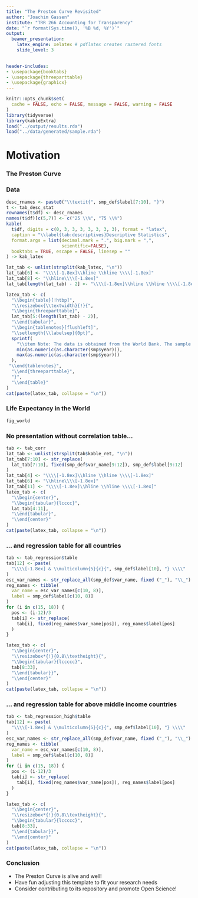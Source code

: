 ```yaml
---
title: "The Preston Curve Revisited"
author: "Joachim Gassen"
institute: "TRR 266 Accounting for Transparency"
date: "`r format(Sys.time(), '%B %d, %Y')`"
output: 
  beamer_presentation: 
    latex_engine: xelatex # pdflatex creates rastered fonts
    slide_level: 3

        
header-includes:
- \usepackage{booktabs} 
- \usepackage{threeparttable}
- \usepackage{graphicx}
---
```


```r
knitr::opts_chunk$set(
  cache = FALSE, echo = FALSE, message = FALSE, warning = FALSE
)
library(tidyverse)
library(kableExtra)
load("../output/results.rda")
load("../data/generated/sample.rda")
```


# Motivation

### The Preston Curve

\begin{center}
\includegraphics[width=0.8\textwidth]{../media/preston_1975_p235.png} \\
Preston (1975, p. 235)
\end{center}


### Data

```r
desc_rnames <- paste0("\\textit{", smp_def$label[7:10], "}")
t <- tab_desc_stat
rownames(t$df) <- desc_rnames
names(t$df)[c(5,7)] <- c("25 \\%", "75 \\%")
kable(
  t$df, digits = c(0, 3, 3, 3, 3, 3, 3, 3), format = "latex",
  caption = "\\label{tab:descriptives}Descriptive Statistics",
  format.args = list(decimal.mark = ".", big.mark = ",", 
                     scientific=FALSE),
  booktabs = TRUE, escape = FALSE, linesep = ""
) -> kab_latex

lat_tab <- unlist(strsplit(kab_latex, "\n"))
lat_tab[6] <- "\\\\[-1.8ex]\\hline \\hline \\\\[-1.8ex]"
lat_tab[8] <- "\\hline\\\\[-1.8ex]"
lat_tab[length(lat_tab) - 2] <- "\\\\[-1.8ex]\\hline \\hline \\\\[-1.8ex]"

latex_tab <- c(
  "\\begin{table}[!htbp]",  
  "\\resizebox{\\textwidth}{!}{",
  "\\begin{threeparttable}",
  lat_tab[5:(length(lat_tab) - 2)],
  "\\end{tabular}",
  "\\begin{tablenotes}[flushleft]",
  "\\setlength{\\labelsep}{0pt}",
  sprintf(
    "\\item Note: The data is obtained from the World Bank. The sample covers %d countries and the period %d to %d. \\textit{National Income per captia} values are in constant 2010 thousand U.S. dollars.", length(unique(smp$country)),
    min(as.numeric(as.character(smp$year))), 
    max(as.numeric(as.character(smp$year)))
  ),
 "\\end{tablenotes}",
  "\\end{threeparttable}",
  "}",
  "\\end{table}"
)
cat(paste(latex_tab, collapse = "\n"))  
```

### Life Expectancy in the World 

```r
fig_world
```

### No presentation without correlation table...

``` r
tab <- tab_corr
lat_tab <- unlist(strsplit(tab$kable_ret, "\n"))
lat_tab[7:10] <- str_replace(
  lat_tab[7:10], fixed(smp_def$var_name[9:12]), smp_def$label[9:12]
)
lat_tab[4] <- "\\\\[-1.8ex]\\hline \\hline \\\\[-1.8ex]"
lat_tab[6] <- "\\hline\\\\[-1.8ex]"
lat_tab[11] <- "\\\\[-1.8ex]\\hline \\hline \\\\[-1.8ex]"
latex_tab <- c(
  "\\begin{center}",
  "\\begin{tabular}{lcccc}",
  lat_tab[4:11],
  "\\end{tabular}",
  "\\end{center}"
)
cat(paste(latex_tab, collapse = "\n"))
```

### ... and regression table for all countries

``` r
tab <- tab_regression$table
tab[12] <- paste(
  "\\\\[-1.8ex] & \\multicolumn{5}{c}{", smp_def$label[10], "} \\\\"
)
esc_var_names <- str_replace_all(smp_def$var_name, fixed ("_"), "\\_")
reg_names <- tibble(
  var_name = esc_var_names[c(10, 8)],
  label = smp_def$label[c(10, 8)]
)
for (i in c(15, 18)) {
  pos <- (i-12)/3
  tab[i] <- str_replace(
    tab[i], fixed(reg_names$var_name[pos]), reg_names$label[pos]
  )
}

latex_tab <- c(
  "\\begin{center}",
  "\\resizebox*{!}{0.8\\textheight}{",
  "\\begin{tabular}{lccccc}",
  tab[8:33],
  "\\end{tabular}}",
  "\\end{center}"
)
cat(paste(latex_tab, collapse = "\n"))
```

### ... and regression table for above middle income countries

``` r
tab <- tab_regression_high$table
tab[12] <- paste(
  "\\\\[-1.8ex] & \\multicolumn{5}{c}{", smp_def$label[10], "} \\\\"
)
esc_var_names <- str_replace_all(smp_def$var_name, fixed ("_"), "\\_")
reg_names <- tibble(
  var_name = esc_var_names[c(10, 8)],
  label = smp_def$label[c(10, 8)]
)
for (i in c(15, 18)) {
  pos <- (i-12)/3
  tab[i] <- str_replace(
    tab[i], fixed(reg_names$var_name[pos]), reg_names$label[pos]
  )
}

latex_tab <- c(
  "\\begin{center}",
  "\\resizebox*{!}{0.8\\textheight}{",
  "\\begin{tabular}{lccccc}",
  tab[8:33],
  "\\end{tabular}}",
  "\\end{center}"
)
cat(paste(latex_tab, collapse = "\n"))
```

### Conclusion

- The Preston Curve is alive and well! 
- Have fun adjusting this template to fit your research needs
- Consider contributing to its repository and promote Open Science!


